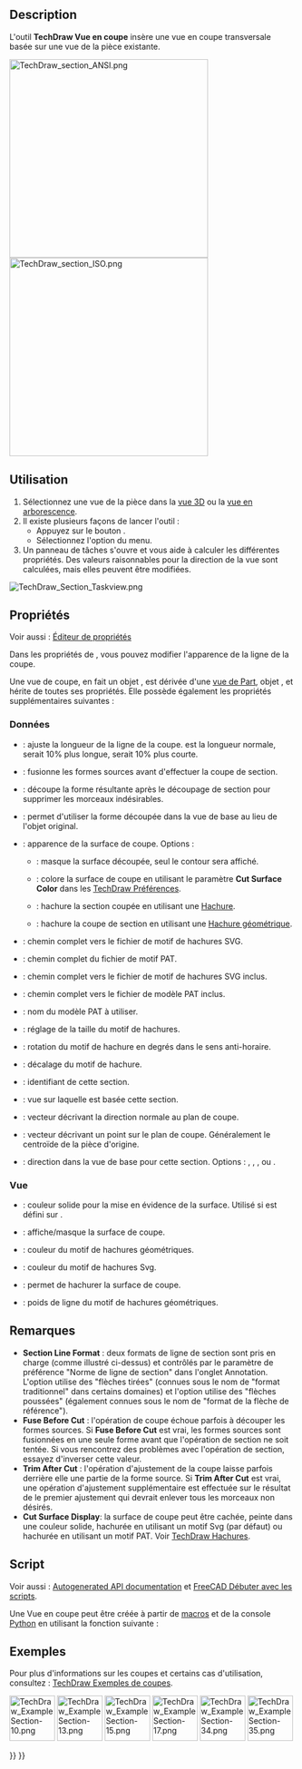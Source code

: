 <languages/>

{{Docnav/fr
|[[TechDraw_BrokenView/fr|Vue interrompue]]
|[[TechDraw_ComplexSection/fr|Vue en coupe complexe]]
|[[TechDraw_Workbench/fr|Atelier TechDraw]]
|IconL=TechDraw_BrokenView.svg
|IconR=TechDraw_ComplexSection.svg
|IconC=Workbench_TechDraw.svg
}}

{{GuiCommand/fr
|Name=TechDraw SectionView
|Name/fr=TechDraw Vue en coupe
|MenuLocation=TechDraw → Vues de Techdraw → Insérer une vue en coupe
|Workbenches=[[TechDraw_Workbench/fr|TechDraw]]
|SeeAlso=[[TechDraw_ComplexSection/fr|TechDraw Vue en coupe complexe]], [[TechDraw_View/fr|TechDraw Vue]]
}}

==Description==

L'outil '''TechDraw Vue en coupe''' insère une vue en coupe transversale basée sur une vue de la pièce existante.

[[Image:TechDraw_section_ANSI.png|350px]]<br>
[[Image:TechDraw_section_ISO.png|350px]]
{{Caption|Vue en coupe déjà placée qui montre les trous internes et une surface de coupe hachurée.<br>
L'image du haut montre le format de flèche ANSI.<br>
L'image du bas montre le format de flèche ISO.}}

<span id="Usage"></span>
==Utilisation==

# Sélectionnez une vue de la pièce dans la [[3D_view/fr|vue 3D]] ou la [[Tree_view/fr|vue en arborescence]].
# Il existe plusieurs façons de lancer l'outil :
#* Appuyez sur le bouton {{Button|[[Image:TechDraw_SectionView.svg|16px]] [[TechDraw_SectionView/fr|Insérer une vue en coupe]]}}.
#* Sélectionnez l'option {{MenuCommand|TechDraw → Vues de Techdraw → [[Image:TechDraw_SectionView.svg|16px]] Insérer une vue en coupe}} du menu.
# Un panneau de tâches s'ouvre et vous aide à calculer les différentes propriétés. Des valeurs raisonnables pour la direction de la vue sont calculées, mais elles peuvent être modifiées.

[[Image:TechDraw_Section_Taskview.png]]
{{Caption|Boîte de dialogue pour définir la zone de la vue en coupe}}

<span id="Properties"></span>
== Propriétés ==

Voir aussi : [[Property_editor/fr|Éditeur de propriétés]]

Dans les propriétés de {{PropertyData|Base View}}, vous pouvez modifier l'apparence de la ligne de la coupe.

Une vue de coupe, en fait un objet {{Incode|TechDraw::DrawViewSection}}, est dérivée d'une [[TechDraw_View/fr#Propriétés_Vue_de_Part|vue de Part]], objet {{Incode|TechDraw::DrawViewPart}}, et hérite de toutes ses propriétés. Elle possède également les propriétés supplémentaires suivantes :

<span id="Data"></span>
=== Données ===

{{TitleProperty|Appearance}}

* {{PropertyData|Section Line Stretch|FloatConstraint}} : ajuste la longueur de la ligne de la coupe. {{Value|1.0}} est la longueur normale, {{Value|1.1}} serait 10% plus longue, {{Value|0.9}} serait 10% plus courte. {{Version/fr|1.0}}

{{TitleProperty|Cut Operation}}

* {{PropertyData|Fuse Before Cut|Bool}} : fusionne les formes sources avant d'effectuer la coupe de section.
* {{PropertyData|Trim After Cut|Bool}} : découpe la forme résultante après le découpage de section pour supprimer les morceaux indésirables. {{Version/fr|0.21}}
* {{PropertyData|Use Previous Cut|Bool}} : permet d'utiliser la forme découpée dans la vue de base au lieu de l'objet original. {{Version/fr|1.0}}

{{TitleProperty|Cut Surface Format}}

* {{PropertyData|Cut Surface Display|Enumeration}} : apparence de la surface de coupe. Options :
** {{Value|Hide}} : masque la surface découpée, seul le contour sera affiché.
** {{Value|Color}} : colore la surface de coupe en utilisant le paramètre '''Cut Surface Color''' dans les [[TechDraw_Preferences/fr|TechDraw Préférences]].
** {{Value|SvgHatch}} : hachure la section coupée en utilisant une [[TechDraw_Hatch/fr|Hachure]]. 
** {{Value|PatHatch}} : hachure la coupe de section en utilisant une [[TechDraw_GeometricHatch/fr|Hachure géométrique]].
* {{PropertyData|File Hatch Pattern|File}} : chemin complet vers le fichier de motif de hachures SVG.
* {{PropertyData|File Geom Pattern|File}} : chemin complet du fichier de motif PAT.
* {{PropertyData|Svg Included|FileIncluded}} : chemin complet vers le fichier de motif de hachures SVG inclus.
* {{PropertyData|Pat Included|FileIncluded}} : chemin complet vers le fichier de modèle PAT inclus.
* {{PropertyData|Name Geom Pattern|String}} : nom du modèle PAT à utiliser.
* {{PropertyData|Hatch Scale|Float}} : réglage de la taille du motif de hachures.
* {{PropertyData|Hatch Rotation|Float}} : rotation du motif de hachure en degrés dans le sens anti-horaire. {{Version/fr|0.21}}
* {{PropertyData|Hatch Offset|Vector|Hidden}} : décalage du motif de hachure. {{Version/fr|0.21}}

{{TitleProperty|Section}}

* {{PropertyData|Section Symbol|String}} : identifiant de cette section.
* {{PropertyData|Base View|Link}} : vue sur laquelle est basée cette section.
* {{PropertyData|Section Normal|Vector}} : vecteur décrivant la direction normale au plan de coupe.
* {{PropertyData|Section Origin|Vector}} : vecteur décrivant un point sur le plan de coupe. Généralement le centroïde de la pièce d'origine. 
* {{PropertyData|Section Direction|Enumeration}} : direction dans la vue de base pour cette section. Options : {{Value|Aligned}}, {{Value|Right}}, {{Value|Left}}, {{Value|Up}} ou {{Value|Down}}.

<span id="View"></span>
=== Vue ===

{{TitleProperty|Cut Surface}}

* {{PropertyView|Cut Surface Color|Color}} : couleur solide pour la mise en évidence de la surface. Utilisé si {{PropertyData|Cut Surface Display}} est défini sur {{Value|Color}}.
* {{PropertyView|Show Cut Surface|Bool|Hidden}} : affiche/masque la surface de coupe.

{{TitleProperty|Surface Hatch}}

* {{PropertyView|Geom Hatch Color|Color}}: couleur du motif de hachures géométriques.
* {{PropertyView|Hatch Color|Color}} : couleur du motif de hachures Svg.
* {{PropertyView|Hatch Cut Surface|Bool|Hidden}} : permet de hachurer la surface de coupe.
* {{PropertyView|Weight Pattern|Float}} : poids de ligne du motif de hachures géométriques.

<span id="Notes"></span>
== Remarques ==

* '''Section Line Format''' : deux formats de ligne de section sont pris en charge (comme illustré ci-dessus) et contrôlés par le paramètre de préférence "Norme de ligne de section" dans l'onglet Annotation. L'option {{Value|ANSI}} utilise des "flèches tirées" (connues sous le nom de "format traditionnel" dans certains domaines) et l'option {{Value|ISO}} utilise des "flèches poussées" (également connues sous le nom de "format de la flèche de référence").
* '''Fuse Before Cut''' : l'opération de coupe échoue parfois à découper les formes sources. Si '''Fuse Before Cut''' est vrai, les formes sources sont fusionnées en une seule forme avant que l'opération de section ne soit tentée. Si vous rencontrez des problèmes avec l'opération de section, essayez d'inverser cette valeur.
* '''Trim After Cut''' : l'opération d'ajustement de la coupe laisse parfois derrière elle une partie de la forme source. Si '''Trim After Cut''' est vrai, une opération d'ajustement supplémentaire est effectuée sur le résultat de le premier ajustement qui devrait enlever tous les morceaux non désirés.
* '''Cut Surface Display''': la surface de coupe peut être cachée, peinte dans une couleur solide, hachurée en utilisant un motif Svg (par défaut) ou hachurée en utilisant un motif PAT. Voir [[TechDraw_Hatching/fr|TechDraw Hachures]].

<span id="Scripting"></span>
==Script==

Voir aussi : [https://freecad.github.io/SourceDoc/ Autogenerated API documentation] et [[FreeCAD_Scripting_Basics/fr|FreeCAD Débuter avec les scripts]].

Une Vue en coupe peut être créée à partir de [[Macros/fr|macros]] et de la console [[Python/fr|Python]] en utilisant la fonction suivante :

{{Code|code=
doc = FreeCAD.ActiveDocument
box = doc.Box
page = doc.Page

view = doc.addObject("TechDraw::DrawViewPart", "View")
page.addView(view)
view.Source = box
view.Direction = (0, 0, 1)

section = doc.addObject("TechDraw::DrawViewSection", "Section")
page.addView(section)
section.Source = box
section.BaseView = view
section.Direction = (0, 1, 0)
section.SectionNormal = (-1, 0, 0)

doc.recompute()
}}

<span id="Examples"></span>
==Exemples==

Pour plus d'informations sur les coupes et certains cas d'utilisation, consultez : [[TechDraw_Section_Examples/fr|TechDraw Exemples de coupes]].

[[Image:TechDraw_ExampleSection-10.png|80px|link=]]
[[Image:TechDraw_ExampleSection-13.png|80px|link=]]
[[Image:TechDraw_ExampleSection-15.png|80px|link=]]
[[Image:TechDraw_ExampleSection-17.png|80px|link=]]
[[Image:TechDraw_ExampleSection-34.png|80px|link=]]
[[Image:TechDraw_ExampleSection-35.png|80px|link=]]
 


{{Docnav/fr
|[[TechDraw_BrokenView/fr|Vue interrompue]]
|[[TechDraw_ComplexSection/fr|Vue en coupe complexe]]
|[[TechDraw_Workbench/fr|Atelier TechDraw]]
|IconL=TechDraw_BrokenView.svg
|IconR=TechDraw_ComplexSection.svg
|IconC=Workbench_TechDraw.svg
}}

{{TechDraw_Tools_navi{{#translation:}}}}
{{Userdocnavi{{#translation:}}}}